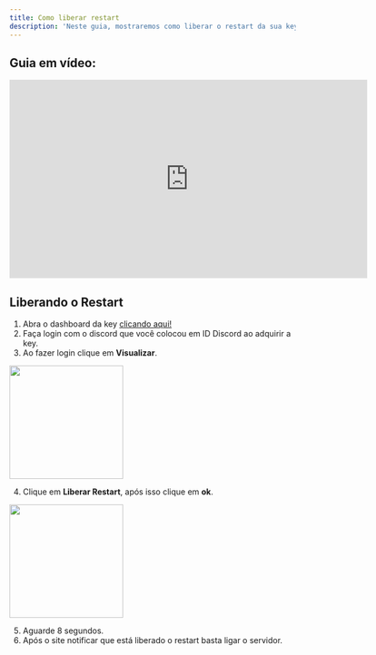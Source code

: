 ```yaml
---
title: Como liberar restart
description: 'Neste guia, mostraremos como liberar o restart da sua key.'
---
```


## Guia em vídeo:
<iframe
  width="630"
  height="350"
  src="https://www.youtube.com/embed/n693Nc3pcL8"
  title="Guia completo: Como Liberar Restart na Key"
  frameborder="0"
  allow="accelerometer; autoplay; clipboard-write; encrypted-media; gyroscope; picture-in-picture"
  allowfullscreen
></iframe>

## Liberando o Restart

1. Abra o dashboard da key [clicando aqui!](https://keymanage.com.br/)
2. Faça login com o discord que você colocou em ID Discord ao adquirir a key.
3. Ao fazer login clique em **Visualizar**.

<img height="200" src="/images/keypatreon/dashboard.png" />

4. Clique em **Liberar Restart**, após isso clique em **ok**.

<img height="200" src="/images/keypatreon/liberar-restart.png" />

5. Aguarde 8 segundos.
6. Após o site notificar que está liberado o restart basta ligar o servidor.